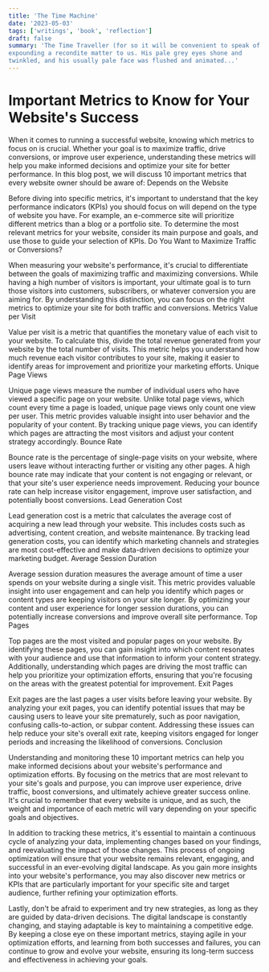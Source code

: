 ```yaml
---
title: 'The Time Machine'
date: '2023-05-03'
tags: ['writings', 'book', 'reflection']
draft: false
summary: 'The Time Traveller (for so it will be convenient to speak of him) was
expounding a recondite matter to us. His pale grey eyes shone and
twinkled, and his usually pale face was flushed and animated...'
---
```


# Important Metrics to Know for Your Website's Success

When it comes to running a successful website, knowing which metrics to focus on is crucial. Whether your goal is to maximize traffic, drive conversions, or improve user experience, understanding these metrics will help you make informed decisions and optimize your site for better performance. In this blog post, we will discuss 10 important metrics that every website owner should be aware of:
Depends on the Website

Before diving into specific metrics, it's important to understand that the key performance indicators (KPIs) you should focus on will depend on the type of website you have. For example, an e-commerce site will prioritize different metrics than a blog or a portfolio site. To determine the most relevant metrics for your website, consider its main purpose and goals, and use those to guide your selection of KPIs.
Do You Want to Maximize Traffic or Conversions?

When measuring your website's performance, it's crucial to differentiate between the goals of maximizing traffic and maximizing conversions. While having a high number of visitors is important, your ultimate goal is to turn those visitors into customers, subscribers, or whatever conversion you are aiming for. By understanding this distinction, you can focus on the right metrics to optimize your site for both traffic and conversions.
Metrics
Value per Visit

Value per visit is a metric that quantifies the monetary value of each visit to your website. To calculate this, divide the total revenue generated from your website by the total number of visits. This metric helps you understand how much revenue each visitor contributes to your site, making it easier to identify areas for improvement and prioritize your marketing efforts.
Unique Page Views

Unique page views measure the number of individual users who have viewed a specific page on your website. Unlike total page views, which count every time a page is loaded, unique page views only count one view per user. This metric provides valuable insight into user behavior and the popularity of your content. By tracking unique page views, you can identify which pages are attracting the most visitors and adjust your content strategy accordingly.
Bounce Rate

Bounce rate is the percentage of single-page visits on your website, where users leave without interacting further or visiting any other pages. A high bounce rate may indicate that your content is not engaging or relevant, or that your site's user experience needs improvement. Reducing your bounce rate can help increase visitor engagement, improve user satisfaction, and potentially boost conversions.
Lead Generation Cost

Lead generation cost is a metric that calculates the average cost of acquiring a new lead through your website. This includes costs such as advertising, content creation, and website maintenance. By tracking lead generation costs, you can identify which marketing channels and strategies are most cost-effective and make data-driven decisions to optimize your marketing budget.
Average Session Duration

Average session duration measures the average amount of time a user spends on your website during a single visit. This metric provides valuable insight into user engagement and can help you identify which pages or content types are keeping visitors on your site longer. By optimizing your content and user experience for longer session durations, you can potentially increase conversions and improve overall site performance.
Top Pages

Top pages are the most visited and popular pages on your website. By identifying these pages, you can gain insight into which content resonates with your audience and use that information to inform your content strategy. Additionally, understanding which pages are driving the most traffic can help you prioritize your optimization efforts, ensuring that you're focusing on the areas with the greatest potential for improvement.
Exit Pages

Exit pages are the last pages a user visits before leaving your website. By analyzing your exit pages, you can identify potential issues that may be causing users to leave your site prematurely, such as poor navigation, confusing calls-to-action, or subpar content. Addressing these issues can help reduce your site's overall exit rate, keeping visitors engaged for longer periods and increasing the likelihood of conversions.
Conclusion

Understanding and monitoring these 10 important metrics can help you make informed decisions about your website's performance and optimization efforts. By focusing on the metrics that are most relevant to your site's goals and purpose, you can improve user experience, drive traffic, boost conversions, and ultimately achieve greater success online. It's crucial to remember that every website is unique, and as such, the weight and importance of each metric will vary depending on your specific goals and objectives.

In addition to tracking these metrics, it's essential to maintain a continuous cycle of analyzing your data, implementing changes based on your findings, and reevaluating the impact of those changes. This process of ongoing optimization will ensure that your website remains relevant, engaging, and successful in an ever-evolving digital landscape. As you gain more insights into your website's performance, you may also discover new metrics or KPIs that are particularly important for your specific site and target audience, further refining your optimization efforts.

Lastly, don't be afraid to experiment and try new strategies, as long as they are guided by data-driven decisions. The digital landscape is constantly changing, and staying adaptable is key to maintaining a competitive edge. By keeping a close eye on these important metrics, staying agile in your optimization efforts, and learning from both successes and failures, you can continue to grow and evolve your website, ensuring its long-term success and effectiveness in achieving your goals.
